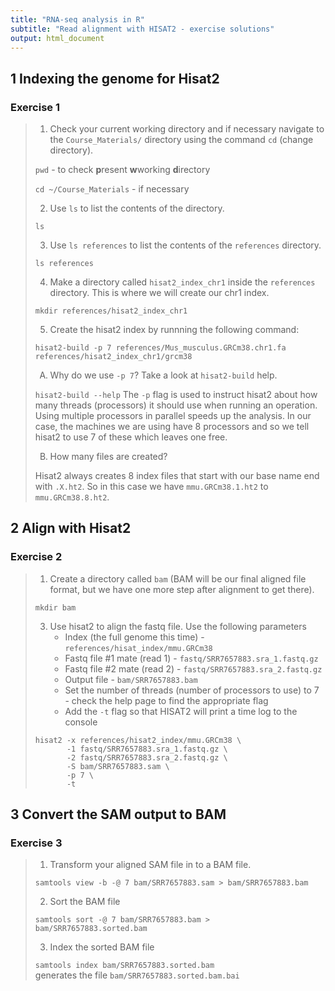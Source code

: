 ```yaml
---
title: "RNA-seq analysis in R"
subtitle: "Read alignment with HISAT2 - exercise solutions"
output: html_document
---
```


## 1 Indexing the genome for Hisat2

### Exercise 1

> 1. Check your current working directory and if necessary navigate to 
>    the `Course_Materials/` directory using the command `cd` (change
>    directory).
>
> `pwd` - to check **p**resent **w**working **d**irectory
> 
> `cd ~/Course_Materials`  - if necessary
>
> 2. Use `ls` to list the contents of the directory.  
> 
> `ls`
>
> 3. Use `ls references` to list the contents of the `references` directory.   
> 
> `ls references`
>
> 4. Make a directory called `hisat2_index_chr1` inside the `references`
>    directory.  This is where we will create our chr1 index.  
> 
> `mkdir references/hisat2_index_chr1`
>
> 5. Create the hisat2 index by runnning the following command: 
> 
> `hisat2-build -p 7 references/Mus_musculus.GRCm38.chr1.fa references/hisat2_index_chr1/grcm38`
>    
> A) Why do we use `-p 7`? Take a look at `hisat2-build` help.
>
> `hisat2-build --help`
> The `-p` flag is used to instruct hisat2 about how many threads (processors) 
> it should use when running an operation. Using multiple processors in parallel
> speeds up the analysis.  In our case, the machines we are using have 8
> processors and so we tell hisat2 to use 7 of these which leaves one free.
>
> B) How many files are created? 
>
Hisat2 always creates 8 index files that start with our base name end with `.X.ht2`.
So in this case we have `mmu.GRCm38.1.ht2` to `mmu.GRCm38.8.ht2`.

## 2 Align with Hisat2

### Exercise 2 

> 1. Create a directory called `bam` (BAM will be our final aligned file
>    format, but we have one more step after alignment to get there).
>
> `mkdir bam`
>
> 3. Use hisat2 to align the fastq file. Use the following parameters
>       * Index (the full genome this time) - `references/hisat_index/mmu.GRCm38`
>       * Fastq file #1 mate (read 1) - `fastq/SRR7657883.sra_1.fastq.gz`
>       * Fastq file #2 mate (read 2) - `fastq/SRR7657883.sra_2.fastq.gz`
>       * Output file - `bam/SRR7657883.bam`
>       * Set the number of threads (number of processors to use) to 7 - check
>         the help page to find the appropriate flag
>       * Add the `-t` flag so that HISAT2 will print a time log to the console
>
> ```
> hisat2 -x references/hisat2_index/mmu.GRCm38 \
>        -1 fastq/SRR7657883.sra_1.fastq.gz \
>        -2 fastq/SRR7657883.sra_2.fastq.gz \
>        -S bam/SRR7657883.sam \
>        -p 7 \
>        -t
> ```

## 3 Convert the SAM output to BAM 

### Exercise 3

> 1. Transform your aligned SAM file in to a BAM file.
>
> `samtools view -b -@ 7 bam/SRR7657883.sam > bam/SRR7657883.bam`
>
> 2. Sort the BAM file
>
> `samtools sort -@ 7 bam/SRR7657883.bam > bam/SRR7657883.sorted.bam`
>
> 3. Index the sorted BAM file
>
> `samtools index bam/SRR7657883.sorted.bam`  
> generates the file `bam/SRR7657883.sorted.bam.bai`
>
